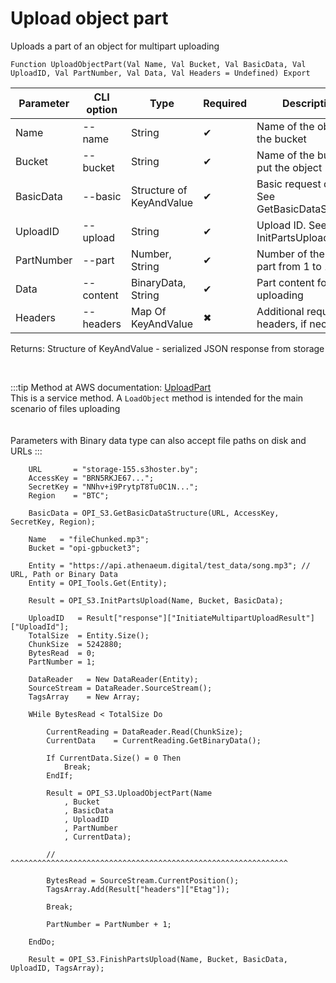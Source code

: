 ﻿---
sidebar_position: 4
---


# Upload object part
 Uploads a part of an object for multipart uploading



`Function UploadObjectPart(Val Name, Val Bucket, Val BasicData, Val UploadID, Val PartNumber, Val Data, Val Headers = Undefined) Export`

  | Parameter | CLI option | Type | Required | Description |
  |-|-|-|-|-|
  | Name | --name | String | &#x2714; | Name of the object in the bucket |
  | Bucket | --bucket | String | &#x2714; | Name of the bucket to put the object |
  | BasicData | --basic | Structure of KeyAndValue | &#x2714; | Basic request data. See GetBasicDataStructure |
  | UploadID | --upload | String | &#x2714; | Upload ID. See InitPartsUpload |
  | PartNumber | --part | Number, String | &#x2714; | Number of the object part from 1 to 10000 |
  | Data | --content | BinaryData, String | &#x2714; | Part content for uploading |
  | Headers | --headers | Map Of KeyAndValue | &#x2716; | Additional request headers, if necessary |

  
  Returns:  Structure of KeyAndValue - serialized JSON response from storage

<br/>

:::tip
Method at AWS documentation: [UploadPart](https://docs.aws.amazon.com/AmazonS3/latest/API/API_UploadPart.html)<br/>
This is a service method. A `LoadObject` method is intended for the main scenario of files uploading<br/>
<br/><br/>
Parameters with Binary data type can also accept file paths on disk and URLs
:::
<br/>


```bsl title="1C:Enterprise/OneScript code example"
    URL       = "storage-155.s3hoster.by";
    AccessKey = "BRN5RKJE67...";
    SecretKey = "NNhv+i9PrytpT8Tu0C1N...";
    Region    = "BTC";

    BasicData = OPI_S3.GetBasicDataStructure(URL, AccessKey, SecretKey, Region);

    Name   = "fileChunked.mp3";
    Bucket = "opi-gpbucket3";

    Entity = "https://api.athenaeum.digital/test_data/song.mp3"; // URL, Path or Binary Data
    Entity = OPI_Tools.Get(Entity);

    Result = OPI_S3.InitPartsUpload(Name, Bucket, BasicData);

    UploadID   = Result["response"]["InitiateMultipartUploadResult"]["UploadId"];
    TotalSize  = Entity.Size();
    ChunkSize  = 5242880;
    BytesRead  = 0;
    PartNumber = 1;

    DataReader   = New DataReader(Entity);
    SourceStream = DataReader.SourceStream();
    TagsArray    = New Array;

    WHile BytesRead < TotalSize Do

        CurrentReading = DataReader.Read(ChunkSize);
        CurrentData    = CurrentReading.GetBinaryData();

        If CurrentData.Size() = 0 Then
            Break;
        EndIf;

        Result = OPI_S3.UploadObjectPart(Name
            , Bucket
            , BasicData
            , UploadID
            , PartNumber
            , CurrentData);

        // ^^^^^^^^^^^^^^^^^^^^^^^^^^^^^^^^^^^^^^^^^^^^^^^^^^^^^^^^^^^^^^

        BytesRead = SourceStream.CurrentPosition();
        TagsArray.Add(Result["headers"]["Etag"]);

        Break;

        PartNumber = PartNumber + 1;

    EndDo;

    Result = OPI_S3.FinishPartsUpload(Name, Bucket, BasicData, UploadID, TagsArray);
```
 




